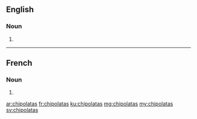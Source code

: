 ==English==

===Noun===
{{head|en|noun plural form}}

# {{plural of|chipolata|lang=en}}

----

==French==

===Noun===
{{head|fr|noun plural form|g=f}}

# {{plural of|chipolata|lang=fr}}

[[ar:chipolatas]]
[[fr:chipolatas]]
[[ku:chipolatas]]
[[mg:chipolatas]]
[[my:chipolatas]]
[[sv:chipolatas]]